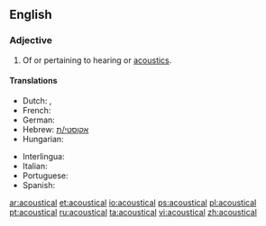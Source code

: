 ==English==

===Adjective===
{{en-adj|-}}

# Of or pertaining to hearing or [[acoustics]].

====Translations====
{{trans-top|of or pertaining to hearing or acoustics}}
* Dutch: {{t+|nl|akoestisch}}, {{t+|nl|akoestische}}
* French: {{t+|fr|acoustique}}
* German: {{t+|de|akustisch}}
* Hebrew: [[אקוסטי/ת]]
* Hungarian: {{t+|hu|akusztikus}}
{{trans-mid}}
* Interlingua: {{t|ia|acustic}}
* Italian: {{t+|it|acustico}}
* Portuguese: {{t+|pt|acústico}}
* Spanish: {{t+|es|acústico}}
{{trans-bottom}}

[[ar:acoustical]]
[[et:acoustical]]
[[io:acoustical]]
[[ps:acoustical]]
[[pl:acoustical]]
[[pt:acoustical]]
[[ru:acoustical]]
[[ta:acoustical]]
[[vi:acoustical]]
[[zh:acoustical]]